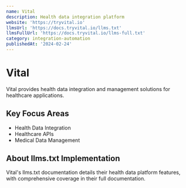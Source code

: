 ```yaml
---
name: Vital
description: Health data integration platform
website: 'https://tryvital.io'
llmsUrl: 'https://docs.tryvital.io/llms.txt'
llmsFullUrl: 'https://docs.tryvital.io/llms-full.txt'
category: integration-automation
publishedAt: '2024-02-24'
---
```


# Vital

Vital provides health data integration and management solutions for healthcare applications.

## Key Focus Areas

- Health Data Integration
- Healthcare APIs
- Medical Data Management

## About llms.txt Implementation

Vital's llms.txt documentation details their health data platform features, with comprehensive coverage in their full documentation.
